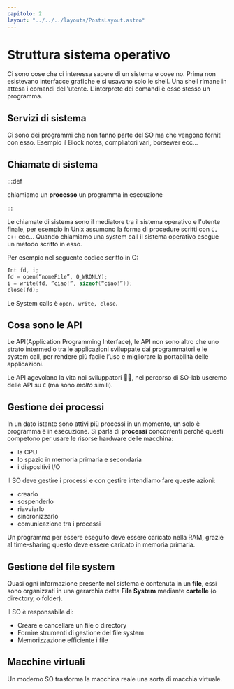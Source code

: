 ```yaml
---
capitolo: 2
layout: "../../../layouts/PostsLayout.astro"
---
```


# Struttura sistema operativo

Ci sono cose che ci interessa sapere di un sistema e cose no. Prima non esistevano interfacce grafiche e si usavano solo le shell. Una shell rimane in attesa i comandi dell'utente. L'interprete dei comandi è esso stesso un programma.

## Servizi di sistema

Ci sono dei programmi che non fanno parte del SO ma che vengono forniti con esso. Esempio il Block notes, compliatori vari, borsewer ecc...

## Chiamate di sistema

:::def

chiamiamo un **processo** un programma in esecuzione

:::

Le chiamate di sistema sono il mediatore tra il sistema operativo e l'utente finale, per esempio in Unix assumono la forma di procedure scritti con `C, C++` ecc...
Quando chiamiamo una system call il sistema operativo esegue un metodo scritto in esso.

Per esempio nel seguente codice scritto in C:

```c 
Int fd, i;
fd = open(“nomeFile”, O_WRONLY);
i = write(fd, ”ciao!”, sizeof(“ciao!”));
close(fd);
```

Le System calls è `open, write, close`.

## Cosa sono le API

Le API(Application Programming Interface), le API non sono altro che uno strato intermedio tra le
applicazioni sviluppate dai programmatori e le system call,
per rendere più facile l’uso e migliorare la portabilità delle
applicazioni.

Le API agevolano la vita noi sviluppatori 🧑‍💻, nel percorso di SO-lab useremo delle API su `C` (ma sono _molto_ simili).

## Gestione dei processi

In un dato istante sono attivi più processi in un momento, un solo è programma è in esecuzione. Si parla di **processi** concorrenti perchè questi competono per usare le risorse hardware delle macchina:

- la CPU
- lo spazio in memoria primaria e secondaria
- i dispositivi I/O

Il SO deve gestire i processi e con gestire intendiamo fare queste azioni:

- crearlo
- sospenderlo
- riavviarlo
- sincronizzarlo
- comunicazione tra i processi

Un programma per essere eseguito deve essere caricato nella RAM, grazie al time-sharing questo deve essere caricato in memoria primaria.

## Gestione del file system

Quasi ogni informazione presente nel sistema è contenuta in un **file**, essi sono organizzati in una gerarchia detta **File System** mediante **cartelle** (o directory, o folder).

Il SO è responsabile di:

- Creare e cancellare un file o directory
- Fornire strumenti di gestione del file system
- Memorizzazione efficiente i file

## Macchine virtuali

Un moderno SO trasforma la macchina reale una sorta di macchia virtuale. 

